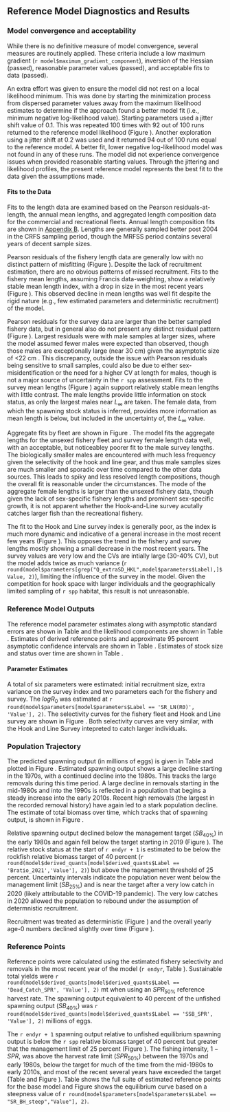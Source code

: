 ## Reference Model Diagnostics and Results

### Model convergence and acceptability

While there is no definitive measure of model convergence, several measures are routinely applied. These criteria include a low maximum gradient (`r model$maximum_gradient_component`), inversion of the Hessian (passed), reasonable parameter values (passed), and acceptable fits to data (passed). 

An extra effort was given to ensure the model did not rest on a local likelihood minimum. This was done by starting the minimization process from dispersed parameter values away from the maximum likelihood estimates to determine if the approach found a better model fit (i.e., minimum negative log-likelihood value). Starting parameters used a jitter shift value of 0.1. This was repeated 100 times with 92 out of 100 runs returned to the reference model likelihood (Figure \ref{fig:jitter_01}). Another exploration using a jitter shift at 0.2 was used and it returned 94 out of 100 runs equal to the reference model. A better fit, lower negative log-likelihood model was not found in any of these runs. The model did not experience convergence issues when provided reasonable starting values. Through the jittering and likelihood profiles, the present reference model represents the best fit to the data given the assumptions made. 


#### Fits to the Data

Fits to the length data are examined based on the Pearson residuals-at-length, the annual mean lengths, and aggregated length composition data for the commercial and recreational fleets. Annual length composition fits are shown in [Appendix B](#append_a). Lengths are generally sampled better post 2004 in the CRFS sampling period, though the MRFSS period contains several years of decent sample sizes.

Pearson residuals of the fishery length data are generally low with no distinct pattern of misfitting (Figure \ref{fig:rec-com-pearson}). Despite the lack of recruitment estimation, there are no obvious patterns of missed recruitment. Fits to the fishery mean lengths, assuming Francis data-weighting, show a relatively stable mean length index, with a drop in size in the most recent years (Figure \ref{fig:rec-com-mean-len-fit}). This observed decline in mean lengths was well fit despite the rigid nature (e.g., few estimated parameters and deterministic recruitment) of the model.  

Pearson residuals for the survey data are larger than the better sampled fishery data, but in general also do not present any distinct residual pattern (Figure \ref{fig:hkl-pearson}). Largest residuals were with male samples at larger sizes, where the model assumed fewer males were expected than observed, though those males are exceptionally large (near 30 cm) given the asymptotic size of <22 cm . This discrepancy, outside the issue with Pearson residuals being sensitive to small samples, could also be due to either sex-misidentification or the need for a higher CV at length for males, though is not a major source of uncertainty in the `r spp` assessment. Fits to the survey mean lengths (Figure \ref{fig:hkl-mean-len-fit}) again support relatively stable mean lengths with little contrast. The male lengths provide little information on stock status, as only the largest males near $L_{\infty}$ are taken. The female data, from which the spawning stock status is inferred, provides more information as mean length is below, but included in the uncertainty of, the $L_{\infty}$ value.

Aggregate fits by fleet are shown in Figure \ref{fig:agg-len-fit}.  The model fits the aggregate lengths for the unsexed fishery fleet and survey female length data well, with an acceptable, but noticeabley poorer fit to the male survey lengths. The biologically smaller males are encountered with much less frequency given the selectivity of the hook and line gear, and thus male samples sizes are much smaller and sporadic over time compared to the other data sources. This leads to spiky and less resolved length compositions, though the overall fit is reasonable under the circumstances. The mode of the aggregate female lengths is larger than the unsexed fishery data, though given the lack of sex-specific fishery lengths and prominent sex-specific growth, it is not apparent whether the Hook-and-Line survey acutally catches larger fish than the recreational fishery.   

The fit to the Hook and Line survey index is generally poor, as the index is much more dynamic and indicative of a general increase in the most recent few years (Figure \ref{fig:hkl-index-fit}). This opposes the trend in the fishery and survey lengths mostly showing a small decrease in the most recent years. The survey values are very low and the CVs are intially large (30-40% CV), but the model adds twice as much variance (`r round(model$parameters[grep("Q_extraSD_HKL",model$parameters$Label),]$Value, 2)`), limiting the influence of the survey in the model. Given the competition for hook space with larger individuals and the geographically limited sampling of `r spp` habitat, this result is not unreasonable.


### Reference Model Outputs 

The reference model parameter estimates along with asymptotic standard errors are shown in Table \ref{tab:model-param} and the likelihood components are shown in Table \ref{tab:likes}. Estimates of derived reference points and approximate 95 percent asymptotic confidence intervals are shown in Table \ref{tab:referenceES}. Estimates of stock size and status over time are shown in Table \ref{tab:timeseries}. 


#### Parameter Estimates

A total of six parameters were estimated: initial recruitment size, extra variance on the survey index and two parameters each for the fishery and survey. The $logR_0$ was estimated at `r round(model$parameters[model$parameters$Label == 'SR_LN(R0)', 'Value'], 2)`. The selectivity curves for the fishery fleet and Hook and Line survey are shown in Figure \ref{fig:selex}. Both selectivity curves are very similar, with the Hook and Line Survey intepreted to catch larger individuals.


### Population Trajectory

The predicted spawning output (in millions of eggs) is given in Table \ref{tab:timeseries} and plotted in Figure \ref{fig:ssb}. Estimated spawning output shows a large decline starting in the 1970s, with a continued decline into the 1980s. This tracks the large removals during this time period. A large decline in removals starting in the mid-1980s and into the 1990s is reflected in a population that begins a steady increase into the early 2010s. Recent high removals (the largest in the recorded removal history) have again led to a stark population decline. The estimate of total biomass over time, which tracks that of spawning output, is shown in Figure \ref{fig:tot-bio}.

Relative spawning output declined below the management target ($SB_{40\%}$) in the early 1980s and again fell below the target starting in 2019 (Figure \ref{fig:depl}). The relative stock status at the start of `r endyr + 1` is estimated to be below the rockfish relative biomass target of 40 percent (`r round(model$derived_quants[model$derived_quants$Label == 'Bratio_2021','Value'], 2)`) but above the management threshold of 25 percent. Uncertainty intervals indicate the population never went below the management limit ($SB_{25\%}$) and is near the target after a very low catch in 2020 (likely attributable to the COVID-19 pandemic). The very low catches in 2020 allowed the population to rebound under the assumption of determnistic recruitment.   

Recruitment was treated as deterministic (Figure \ref{fig:bh-curve}) and the overall yearly age-0 numbers declined slightly over time (Figure \ref{fig:recruits}). 


### Reference Points

Reference points were calculated using the estimated fishery selectivity and removals in the most recent year of the model (`r endyr`, Table \ref{tab:referenceES}). Sustainable total yields  were `r round(model$derived_quants[model$derived_quants$Label == 'Dead_Catch_SPR', 'Value'], 2)` mt when using an $SPR_{50\%}$ reference harvest rate. The spawning output equivalent to 40 percent of the unfished spawning output ($SB_{40\%}$) was `r round(model$derived_quants[model$derived_quants$Label == 'SSB_SPR', 'Value'], 2)` millions of eggs. 

The `r endyr + 1` spawning output relative to unfished equilibrium spawning output is below the `r spp` relative biomass target of 40 percent but greater that the management limit of 25 percent (Figure \ref{fig:depl}). The fishing intensity, $1-SPR$, was above the harvest rate limit ($SPR_{50\%}$) between the 1970s and early 1980s, below the target for much of the time from the mid-1980s to early 2010s, and most of the recent several years have exceeded the target (Table \ref{tab:timeseries} and Figure \ref{fig:1-spr}). Table \ref{tab:referenceES} shows the full suite of estimated reference points for the base model and Figure \ref{fig:yield} shows the equilibrium curve based on a steepness value of `r round(model$parameters[model$parameters$Label == "SR_BH_steep","Value"], 2)`.
	